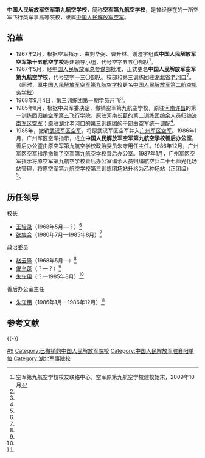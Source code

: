 {{Infobox university
| 名称 = 中国人民解放军空军第九航空学院
| 外文名 = 
| 图像 = [[File:China_Emblem_PLA.svg|200px]]
| 图像说明 = 
| 校训 = 
| 建校 = 1967年
| 闭校 = 1985年
| 类型 = 军事高校
| 校长 = 
| 院长 = 
| 书记 = 
| 教师 = 
| 职工 = 
| 学生 = 
| 地址 = {{CHN}}[[湖北省|湖北省]][[老河口市|老河口市]]<br/>{{CHN}}[[河南省|河南省]][[许昌市|许昌市]]<br/>{{CHN}}[[河南省|河南省]][[长葛市|长葛市]]
| 校园环境 = 
| 面积 = 
| 代表色 = 
| 隶属 = [[中国人民解放军空军|中国人民解放军空军]]
| 邮编 = 
| 电话 = 
| 网站 = 
| 标志 = 
| 脚注 = 
}}
{{Other uses|subject=1967年－1985年的解放军第九航空学校|other=1952年－1967年的解放军第九航空学校|中国人民解放军空军航空大学}}
{{Other uses|subject=1967年筹建的空军第十五航空学校|other=1958年－1959年的空军第十五航空学校|中国人民解放军空军工程大学}}

'''中国人民解放军空军第九航空学校'''，简称'''空军第九航空学校'''，是曾经存在的一所空军飞行类军事高等院校，隶属[[中国人民解放军空军|中国人民解放军空军]]。

==沿革==
*1967年2月，根据空军指示，由刘华弼、曹升林、谢澄宇组成'''中国人民解放军空军第十五航空学校'''筹建领导小组，代号空字五五〇部队<ref name="shimo">空军第九航空学校校友联络中心，空军原第九航空学校建校始末，2009年10月</ref>。
*1967年5月，经[[中国人民解放军总参谋部|中国人民解放军总参谋部]]批准，正式更名'''中国人民解放军空军第九航空学校'''，代号空字一三〇部队。校部和第三训练团驻[[湖北省|湖北省]][[老河口市|老河口]]<ref name="shimo" />。（同时，原[[中国人民解放军空军航空大学|中国人民解放军空军第九航空学校]]更名[[中国人民解放军空军航空大学|中国人民解放军第二航空机务学校]]）
*1968年9月4日，第三训练团第一期学员开飞<ref name="shimo" />。
*1985年8月，根据中央军委决定，撤销空军第九航空学校，原驻[[河南省|河南]][[许昌市|许昌]]的第一训练团归编[[空军第五飞行学院|空军第五飞行学院]]，原驻河南[[长葛市|长葛]]的第二训练团编余人员归编[[中国人民解放军济南军区空军|济南军区空军]]；原驻湖北老河口的第三训练团的干部由空军统一调配<ref name="shimo" />。
*1985年，撤销[[中国人民解放军武汉军区空军|武汉军区空军]]，将原武汉军区空军并入[[中国人民解放军广州军区空军|广州军区空军]]。1986年1月，广州军区空军指示，成立'''中国人民解放军空军第九航空学校善后办公室'''，善后办公窒由原空军第九航空学校政治委员朱守用任主任。1986年12月，广州军区空军指示撤销了空军第九航空学校善后办公室。1987年1月，广州军区空军指示将原空军第九航空学校善后办公室编余人员归编航空兵二十七师光化场站管理，将原空军第九航空学校第三训练团场站升格为乙种场站（正团级）<ref name="shimo" />。

==历任领导==
{{col-begin}}
{{col-2}}
; 校长
*[[王培录|王培录]]（1968年5月—？）<ref name="shimo" />
*[[张集合|张集合]]（1980年7月—1985年8月）<ref name="shimo" />
{{col-2}}
; 政治委员
*[[赵云隆|赵云隆]]（1968年5月—）<ref name="shimo" />
*[[倪奎蓬|倪奎蓬]]（？—？）<ref name="shimo" />
*[[朱守用|朱守用]]（？—1985年8月）<ref name="shimo" />
{{col-end}}

;善后办公室主任
*[[朱守用|朱守用]]（1986年1月—1986年12月）<ref name="shimo" />

==参考文献==
{{Reflist}}

{{-}}
[[Category:中国人民解放军空军各飞行学院|#9]]
[[Category:已撤销的中国人民解放军院校|Category:已撤销的中国人民解放军院校]]
[[Category:中国人民解放军驻襄阳单位|Category:中国人民解放军驻襄阳单位]]
[[Category:湖北军事院校|Category:湖北军事院校]]